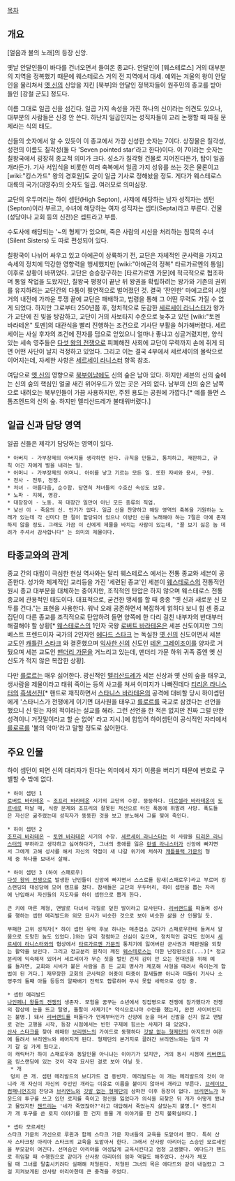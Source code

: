 [[목차]]
== 개요 ==
[얼음과 불의 노래]의 등장 신앙.

옛날 안달인들이 바다를 건너오면서 들여온 종교다. 안달인이 [웨스테로스] 거의 대부분의 지역을 정복했기 때문에 웨스테로스 거의 전 지역에서 대세. 예외는 겨울의 왕이 안달인을 물리쳐서 [[옛 신]]의 신앙을 지킨 [북부]와 안달인 정복자들이 원주민의 종교를 받아들인 [강철 군도] 정도다. 

이름 그대로 일곱 신을 섬긴다. 일곱 가지 속성을 가진 하나의 신이라는 의견도 있으나, 대부분의 사람들은 신경 안 쓴다. 하난지 일곱인지는 성직자들이 교리 논쟁할 때 따질 문제라는 식의 태도. 

신들의 숫자에서 알 수 있듯이 이 종교에서 가장 신성한 숫자는 7이다. 상징물은 칠각성, 성전의 이름도 칠각성(둘 다 'Seven pointed star'라고 한다)이다. 이 7이라는 숫자는 칠왕국에서 굉장히 종교적 의미가 크다. 성소가 칠각형 건물로 지어진다든가, 탑이 일곱 개라든가. 기사 서임식을 비롯한 여러 축복에서 일곱 가지 성유를 쓰는 것은 물론이고 [wiki:"킹스가드" 왕의 경호원]도 굳이 일곱 기사로 정해놨을 정도. 게다가 웨스테로스 대륙의 국가(대영주)의 숫자도 일곱. 여러모로 의미심장.

교단의 우두머리는 하이 셉턴(High Septon), 사제에 해당하는 남자 성직자는 셉턴(Septon)이라 부르고, 수녀에 해당하는 여자 성직자는 셉타(Septa)라고 부른다. 건물(성당이나 교회 등의 신전)은 셉트라고 부름.

수도사에 해당되는 '~의 형제'가 있으며, 죽은 사람의 시신을 처리하는 침묵의 수녀(Silent Sisters) 도 따로 편성되어 있다.

칠왕국이 나뉘어 싸우고 있고 아에곤이 상륙하기 전, 교단은 자체적인 군사력을 가지고 속세의 정치에 막강한 영향력을 행세했지만 [wiki:"아에곤의 정복" 타르가르옌의 통일] 이후로 상황이 바뀌었다. 교단은 승승장구하는 [타르가르옌 가문]에 적극적으로 협조하며 통일 작업을 도왔지만, 칠왕국 평정이 끝난 뒤 왕권을 확립하려는 왕가와 기존의 권위를 유지하려는 교단간의 다툼이 필연적으로 벌어졌던 것. 결국 '잔인한' 마에고르의 시절 거의 내전에 가까운 투쟁 끝에 교단은 패배하고, 법령을 통해 그 어떤 무력도 가질 수 없게 되었다. 하지만 그로부터 250년쯤 후, 정치적으로 둔감한 [[세르세이 라니스터]]가 왕가가 교단에 진 빚을 탕감하고, 교단이 거의 사보타지 수준으로 늦추고 있던 [wiki:"토멘 바라테온" 토멘]의 대관식을 빨리 진행하는 조건으로 기사단 부활을 허가해버렸다. 세르세이는 사실 후자의 조건에 전자를 덤으로 얻었으니 얼마나 좋냐고 싱글거렸지만, 양식 있는 세속 영주들은 [[다섯 왕의 전쟁]]으로 피폐해진 사회에 교단이 무력까지 손에 쥐게 되면 어떤 사단이 날지 걱정하고 있었다. 그리고 이는 결국 4부에서 세르세이의 몰락으로 이어지는데, 자세한 사항은 [[세르세이 라니스터]] 항목 참조.

여담으로 [[옛 신]]의 영향으로 [[북부]]이남에도 신의 숲은 남아 있다. 하지만 세븐의 신의 숲에는 신의 숲의 핵심인 얼굴 새긴 위어우드가 있는 곳은 거의 없다. 남부의 신의 숲은 남쪽으로 내려오는 북부인들이 가끔 사용하지만, 주된 용도는 공원에 가깝다.[* 예를 들면 스톰즈엔드의 신의 숲. 하지만 멜리산드레가 불태워버렸다.]

== 일곱 신과 담당 영역 ==

일곱 신들은 제각기 담당하는 영역이 있다. 

 * 아버지 - 가부장제의 아버지를 생각하면 된다. 규칙을 만들고, 통치하고, 재판하고, 규칙 어긴 자에게 벌을 내리는 일.
 * 어머니 - 가부장제의 어머니. 아이를 낳고 기르는 모든 일. 또한 자비와 용서, 구원.
 * 전사 - 전투, 전쟁.
 * 처녀 - 아름다움, 순수함. 당연히 처녀들의 수호신 속성도 보유.
 * 노파 - 지혜, 영감.
 * 대장장이 - 노동. 꼭 대장간 일만이 아닌 모든 종류의 직업.
 * 낯선 이 - 죽음의 신. 인기가 없다. 일곱 신을 찬양하고 해당 영역의 축복을 기원하는 노래가 있는데 각 신마다 한 절이 할당되어 있으나 이방인 신을 노래해야 하는 7절은 아예 존재하지 않을 정도. 그래도 가끔 이 신에게 제물을 바치는 사람이 있는데, "꼴 보기 싫은 놈 데려가 주셔서 감사합니다" 는 의미의 제물이다.

== 타종교와의 관계 ==
종교 간의 대립이 극심한 현실 역사와는 달리 웨스테로스 에서는 전통 종교와 세븐이 공존한다. 성가와 체계적인 교리등을 가진 '세련된 종교'인 세븐이 [[웨스테로스]]의 전통적인 원시 종교 대부분을 대체하는 중이지만, 조직적인 탄압은 하지 않으며 웨스테로스 전통 종교에 관용적인 태도이다. 대표적으로, 굳건한 맹세를 할 때 종종 "옛 신과 새로운 신 모두를 건다."는 표현을 사용한다. 워낙 오래 공존하면서 복잡하게 얽히다 보니 힘 센 종교 집단이 다른 종교를 조직적으로 탄압하려 들면 양쪽에 한 다리 걸친 내부자의 반대부터 해결해야 할 상황[* [[웨스테로스]]의 1인자 국왕 [[로버트 바라테온]]은 세븐 신도이지만 그의 베스트 프렌드이자 국가의 2인자인 [[에다드 스타크]] 는 독실한 [[옛 신]]의 신도이면서 세븐 교도인 [[캐틀린 스타크]] 와 결혼했으며 [[익사한 신]]의 신도인 [[테온 그레이조이]]를 양자로 거뒀으며 세븐 교도인 [[맨더리 가문]]을 거느리고 있는데, 맨더리 가문 하위 귀족 중엔 옛 신 신도가 적지 않은 복잡한 상황]. 

다만 [[를로르]]는 매우 싫어한다. 광신적인 [[멜리산드레]]가 세븐 신상과 옛 신의 숲을 태우고, 생사람을 제물이라고 태워 죽이는 등의 사고를 쳐셔 이미지가 나빠진데다 [[티리온 라니스터]]의 [[흑색선전]][* 핸드로 재직하면서 [[스타니스 바라테온]]의 공격에 대비할 당시 하이셉턴에게 '스타니스가 전쟁에게 이기면 대사원을 태우고 [[를로르]]를 국교로 삼겠다는 선언을 했으니 신 믿는 자의 적이라는 설교를 해라. 그런 선언을 한 적은 없지만 진짜 그럴 만한 성격이니 거짓말이라고 할 순 없어' 라고 지시.]에 힘입어 하이셉턴이 공식적인 자리에서 [[를로르]]를 '불의 악마'라고 말할 정도로 싫어한다. 

== 주요 인물 ==
하이 셉턴이 되면 신의 대리자가 된다는 의미에서 자기 이름을 버리기 때문에 번호로 구별할 수 밖에 없다.

 * 하이 셉턴 1 
 [[로버트 바라테온]] ~ [[조프리 바라테온]] 시기의 교단의 수장. 뚱뚱하다. [[미르셀라 바라테온]]이 [[도르네]]로 떠날 때, 식량 문제와 조프리의 잘못된 처신으로 터진 폭동에 휘말려 사망. 폭도들은 자신은 굶주렸는데 성직자가 뚱뚱한 것을 보고 분노해서 그를 찢어 죽인다. 

 * 하이 셉턴 2
 [[조프리 바라테온]] ~ [[토멘 바라테온]] 시기의 수장. [[세르세이 라니스터]]는 이 사람을 [[티리온 라니스터]]의 부하라고 생각하고 싫어하다가, 그녀의 총애를 잃은 [[란셀 라니스터]]가 신앙에 빠지면서 그에게 고해 성사를 해서 자신의 약점이 새 나갈 위기에 처하자 [[캐틀블랙 가문]]의 형제 중 하나를 보내서 살해. 

 * 하이 셉턴 3 (하이 스패로우) 
 [[다섯 왕의 전쟁]]으로 발생한 난민들이 신앙에 빠지면서 스스로를 참새(스패로우)라고 부르며 킹스랜딩의 대성당에 모여 캠프를 쳤다. 참새들은 교단의 우두머리, 하이 셉턴을 뽑는 자리에 난입해서 자신들의 지도자를 하이 셉턴으로 뽑게 한다.

 큰 키에 마른 체형, 맨발로 다녀서 각질로 덮힌 발이라고 묘사된다. [[리버랜드]]를 떠돌며 성사를 행하는 셉턴 메리발드와 외모 묘사가 비슷한 것으로 보아 비슷한 삶을 산 인물일 듯.

 부패한 고위 성직자[* 하이 셉턴 유력 후보 하나는 매춘업소 갔다가 스패로우한테 들켜서 알몸으로 도망친 놈도 있었다.]와는 달리 청렴하고 신심이 깊으며, 정치적인 감각도 있어서 [[세르세이 라니스터]]와의 협상에서 [[타르가르옌 가문]]의 통치기에 잃어버린 군사권과 재판권을 되찾는 활약을 보인다. 그리고 정교분리 원칙이 깨진 [[웨스테로스]]는 더한 난장판으로(...)[* 정교분리에 익숙해져 있어서 세르세이가 무슨 짓을 벌인 건지 감이 안 오는 현대인을 위해 예를 들자면, 교회와 시비가 붙은 사람을 총 든 교회 병사가 체포해 사형을 때려서 죽이는게 합법이 된 거다.] 재무장한 교회의 군사력은 어중이 떠중이 참새들뿐 아니라 떠돌이 기사나 소영주의 둘째 아들 등등의 알짜배기 전력도 합류하며 무시 못할 세력으로 성장 중.

 * 셉턴 메리발드
 [[나인페니 왕들의 전쟁]]의 생존자. 모험을 꿈꾸는 소년에서 징집병으로 전쟁에 참가했다가 전쟁의 참상에 눈을 뜨고 탈영, 돌팔이 사제가[* 약식으로나마 수련을 했는지, 완전 사이비인지는 불명.] 돼서 [[리버랜드]]를 떠돌다가 언제부터인가 신앙에 눈을 떠서 신발을 신지 않고 맨발로 걷는 고행을 시작, 등장 시점에서는 빈민 구제에 힘쓰는 사제가 돼 있었다. 
 [[산사 스타크]]를 찾아 헤매던 [[브리엔느]]의 가이드로 동행하다 [[깃발 없는 형제단]]의 아지트인 여관에 들려서 브리엔느와 헤어지게 된다. 형제단의 본거지로 끌려간 브리엔느와는 달리 자기 갈 길 가게 뒀다고.
 이 캐릭터가 하이 스패로우와 동일인물 아니냐는 이야기가 있지만, 거의 동시 시점에 [[리버랜드]]와 킹스랜딩에 있는 것이 각각 묘사된 걸로 보아 아닐 듯. 
  * 개 
  덩치 큰 개. 셉턴 메리발드의 보디가드 겸 동반자. 메리발드는 이 개는 메리발드의 것이 아니라 개 자신이 자신의 주인인 개라는 이유로 이름을 붙이지 않아서 개라고 부른다. [[브레이브 컴패니언즈]]의 잔당과 [[브리엔느]]와 [[깃발 없는 형제단]]의 삼파전 이후 등장이 없다. [[브리엔느]]가 하운드의 투구를 쓰고 있던 로지를 죽이고 정신을 잃었다가 의식을 되찾은 뒤 개가 어떻게 됐냐고 물었지만 [[젠드리]]는 '네가 죽였잖아?'라고 대답해서 죽었는지 살았는지 불명.[* 젠드리가 개 투구를 쓴 로지 이야기를 한 건지 동물 개 이야기를 한 건지 불확실하다.]

 * 셉타 모르세인 
 스타크 가문의 가신으로 루윈과 함께 스타크 가문 자녀들의 교육을 도맡아서 했다. 특히 산사 스타크랑 아리아 스타크의 교육을 도맡아서 한다. 그래서 산사랑 아리아는 스승인 모르세인을 부모같이 여긴다. 선머슴인 아리아를 여성답게 교육시킨다고 엄청 고생했다. 에다드가 핸드로 취임할 때 수행원으로 같이가 산사랑 아리아의 엄마 역할도 해주었다. 산사가 체포될 때 그녀를 탈출시키려다 실패해 처형된다. 처형된 그녀의 목은 에다드와 같이 내걸렸고 그걸 지켜보게된 산사랑 아리아한테 큰 충격을 주었다.  
